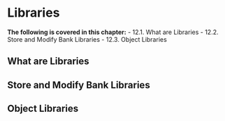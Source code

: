 # Libraries


**The following is covered in this chapter:**
- 12.1. What are Libraries
- 12.2. Store and Modify Bank Libraries
- 12.3. Object Libraries


## What are Libraries
## Store and Modify Bank Libraries
## Object Libraries